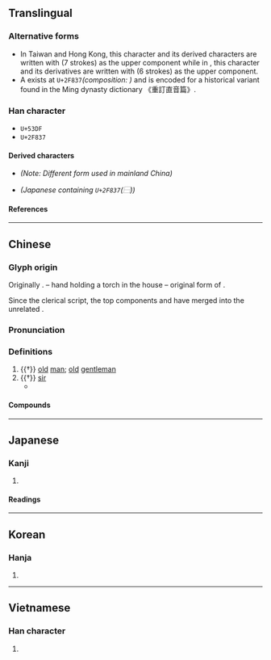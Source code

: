 {{also|叜}}
{{character info/new}}
{{character info|0x2F837}}
==Translingual==

===Alternative forms===
* In Taiwan and Hong Kong, this character and its derived characters are written with {{l|mul|𦥑}} (7 strokes) as the upper component while in {{w|zh:新字形|mainland China}}, this character and its derivatives are written with {{l|mul|臼}} (6 strokes) as the upper component.
* A {{w|CJK Compatibility Ideographs|CJK compatibility ideograph}} exists at <code>U+2F837</code>''(composition: <small>{{l|mul|⿱[[申]][[又]]}}</small>)'' and is encoded for a historical variant found in the Ming dynasty dictionary 《重訂直音篇》. <!-- Refer Page 35, Character no. 4 of https://archive.org/stream/02076767.cn#page/n34/mode/2up -->

===Han character===
* <code>U+53DF</code> {{Han char|rn=29|rad=又|as=08|asc=07|sn=10|snc=9|four=77407|canj=HXLE|ids=⿱⿻臼丨又(G),⿱⿻𦥑丨又(HTJK)}} <!-- 𦥔 has two different forms and is only used in G and T -->
* <code>U+2F837</code> {{Han char|rn=29|rad=又|as=05|sn=7|four=|canj=LLE|ids=⿱申又}}

====Derived characters====
* {{l|mul|[[傁]], [[嗖]], [[𭎾]], [[嫂]], [[𡻁]], [[㥰]], [[搜]], [[溲]], [[遚]], [[膄]], [[㮴]], [[𣯜]], [[𭵕]], [[獀]], [[瞍]], [[𥕋]], [[𦃈]], [[䏂]], [[艘]], [[螋]], [[謏]]([[𫍲]]), [[𧳶]], [[𫌆]], [[𧽏]], [[醙]], [[鎪]]([[锼]]), [[𩌅]], [[颼]]([[飕]]), [[餿]]([[馊]]), [[騪]]([[𩨄]]), [[𩴍]], [[䱸]]([[𫠑]]), [[鄋]], [[㪢]], [[㲣]], [[𠭦]], [[㟬]], [[𤔣]], [[蓃]], [[𥰞]], [[𠪇]], [[廋]], [[瘦]]}} ''(Note: Different form used in mainland China)''
* {{l|mul|[[捜]], [[痩]]}} ''(Japanese {{w|shinjitai}} containing  <code>U+2F837</code>(⿱<small>{{l|mul|[[申]][[又]]}}</small>))''

====References====
{{Han ref|kx=0166.210|dkj=03176|dj=0378.130|hdz=10399.010|uh=53DF}}
{{Han ref|uh=2F837}}

----

==Chinese==
{{zh-forms|alt=⿱[[申#Chinese|申]][[又#Chinese|又]]-historical variant,叜-ancient form,𡨎,傁,𠋢,}}

===Glyph origin===
{{Han etym}}
Originally {{zh-l|*叜}}. {{Han compound|宀|火|又|t1=roof; house|t2=fire|t3=hand|ls=ic}} – hand holding a torch in the house – original form of {{zh-l|*搜|to search}}.

Since the clerical script, the top components {{zh-l|*宀}} and {{zh-l|*火}} have merged into the unrelated {{zh-l|*𦥔}}.

===Pronunciation===
{{zh-pron
|m=sǒu
|c=sau2
|md=sēu
|mn=xm,zz,tw:só͘/qz:só
|mn-t=sou2
|w=2seu
|mc=y
|oc=y
|cat=n
}}

===Definitions===
{{zh-hanzi}}

# {{†}} [[old]] [[man]]; [[old]] [[gentleman]]
# {{†}} {{lb|zh|honorific}} {{n-g|Term of address for an elderly man:}} [[sir]]
#* {{zh-x|王 曰：「^叟！不 遠 千 里 而 來，亦 將 有 以 利 吾 國 乎？」|The king said, “'''Venerable sir''', since you have not counted it far to come here, a distance of a thousand ''li'', may I presume that you are provided with counsels to profit my kingdom?”|ref=Mengzi}}

====Compounds====
{{zh-der|北叟失馬|叟兵|叟叟|白叟|白叟黃童|瞽叟|河曲智叟|漫叟|煙波釣叟|迂叟|釣叟|老叟|黃童白叟|童叟無欺|野叟曝言|蒙叟}}

----

==Japanese==

===Kanji===
{{ja-kanji|grade=|rs=又08}}

# {{rfdef|ja|sort=又08}}

====Readings====
{{ja-readings
|on=そう, しゅう
|kun=おきな-
}}

----

==Korean==

===Hanja===
{{ko-hanja|수}}

# {{rfdef|ko|sort=又08}}

----

==Vietnamese==

===Han character===
{{vi-readings|rs=又07|reading=[[tẩu]]}}

# {{rfdef|vi|sort=又07}}
